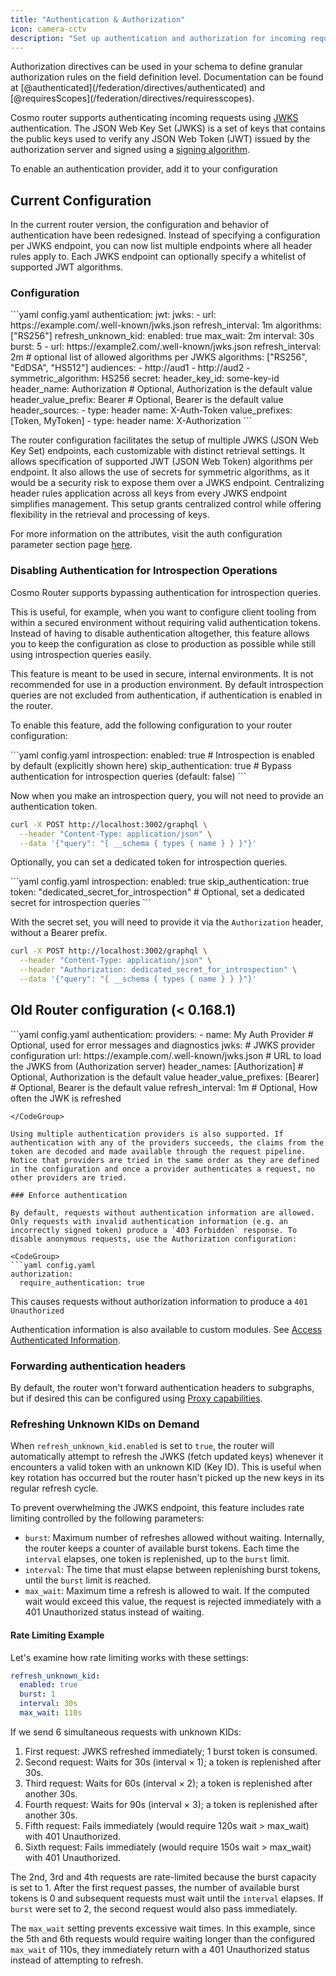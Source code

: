 ```yaml
---
title: "Authentication & Authorization"
icon: camera-cctv
description: "Set up authentication and authorization for incoming requests"
---
```


<Info>
  Authorization directives can be used in your schema to define granular authorization rules on the field definition level. Documentation can be found at [@authenticated](/federation/directives/authenticated) and [@requiresScopes](/federation/directives/requiresscopes).
</Info>

Cosmo router supports authenticating incoming requests using [JWKS](https://auth0.com/docs/secure/tokens/json-web-tokens/json-web-key-sets) authentication. The JSON Web Key Set (JWKS) is a set of keys that contains the public keys used to verify any JSON Web Token (JWT) issued by the authorization server and signed using a [signing algorithm](https://auth0.com/docs/tokens/concepts/signing-algorithms).

To enable an authentication provider, add it to your configuration

## Current Configuration

In the current router version, the configuration and behavior of authentication have been redesigned. Instead of specifying a configuration per JWKS endpoint, you can now list multiple endpoints where all header rules apply to. Each JWKS endpoint can optionally specify a whitelist of supported JWT algorithms.

### Configuration

<CodeGroup>
  ```yaml config.yaml
  authentication:
    jwt:
      jwks:
        - url: https://example.com/.well-known/jwks.json
          refresh_interval: 1m
          algorithms: ["RS256"]
          refresh_unknown_kid:
            enabled: true
            max_wait: 2m
            interval: 30s
            burst: 5
        - url: https://example2.com/.well-known/jwks.json
          refresh_interval: 2m
          # optional list of allowed algorithms per JWKS
          algorithms: ["RS256", "EdDSA", "HS512"]
          audiences:
            - http://aud1
            - http://aud2
        - symmetric_algorithm: HS256
          secret: <your_secret>
          header_key_id: some-key-id
      header_name: Authorization # Optional, Authorization is the default value
      header_value_prefix: Bearer # Optional, Bearer is the default value
      header_sources:
        - type: header
          name: X-Auth-Token
          value_prefixes: [Token, MyToken]
        - type: header
          name: X-Authorization
  ```
</CodeGroup>

The router configuration facilitates the setup of multiple JWKS (JSON Web Key Set) endpoints, each customizable with distinct retrieval settings. It allows specification of supported JWT (JSON Web Token) algorithms per endpoint. It also allows the use of secrets for symmetric algorithms, as it would be a security risk to expose them over a JWKS endpoint. Centralizing header rules application across all keys from every JWKS endpoint simplifies management. This setup grants centralized control while offering flexibility in the retrieval and processing of keys.

For more information on the attributes, visit the auth configuration parameter section page [here](/router/configuration#authentication).

### Disabling Authentication for Introspection Operations

Cosmo Router supports bypassing authentication for introspection queries.

This is useful, for example, when you want to configure client tooling from within a secured environment without requiring valid authentication tokens.
Instead of having to disable authentication altogether, this feature allows you to keep the configuration as close to production as possible while still using introspection queries easily.

<Warning>
This feature is meant to be used in secure, internal environments. It is not recommended for use in a production environment.
By default introspection queries are not excluded from authentication, if authentication is enabled in the router. 
</Warning>

To enable this feature, add the following configuration to your router configuration:

<CodeGroup>
  ```yaml config.yaml
  introspection:
    enabled: true # Introspection is enabled by default (explicitly shown here)
    skip_authentication: true # Bypass authentication for introspection queries (default: false)
  ```
</CodeGroup>

Now when you make an introspection query, you will not need to provide an authentication token.

```bash
curl -X POST http://localhost:3002/graphql \
  --header "Content-Type: application/json" \
  --data '{"query": "{ __schema { types { name } } }"}'
```

Optionally, you can set a dedicated token for introspection queries.

<CodeGroup>
  ```yaml config.yaml
  introspection:
    enabled: true
    skip_authentication: true
    token: "dedicated_secret_for_introspection" # Optional, set a dedicated secret for introspection queries
  ```
</CodeGroup>

With the secret set, you will need to provide it via the `Authorization` header, without a Bearer prefix.

```bash
curl -X POST http://localhost:3002/graphql \
  --header "Content-Type: application/json" \
  --header "Authorization: dedicated_secret_for_introspection" \
  --data '{"query": "{ __schema { types { name } } }"}'
```


## Old Router configuration (\< 0.168.1)

<CodeGroup>
  ```yaml config.yaml
  authentication:
    providers:
      - name: My Auth Provider # Optional, used for error messages and diagnostics
        jwks: # JWKS provider configuration
          url: https://example.com/.well-known/jwks.json # URL to load the JWKS from (Authorization server)
          header_names: [Authorization] # Optional, Authorization is the default value
          header_value_prefixes: [Bearer] # Optional, Bearer is the default value
          refresh_interval: 1m # Optional, How often the JWK is refreshed

  ```
</CodeGroup>

Using multiple authentication providers is also supported. If authentication with any of the providers succeeds, the claims from the token are decoded and made available through the request pipeline. Notice that providers are tried in the same order as they are defined in the configuration and once a provider authenticates a request, no other providers are tried.

### Enforce authentication

By default, requests without authentication information are allowed. Only requests with invalid authentication information (e.g. an incorrectly signed token) produce a `403 Forbidden` response. To disable anonymous requests, use the Authorization configuration:

<CodeGroup>
  ```yaml config.yaml
  authorization:
    require_authentication: true
  ```
</CodeGroup>

This causes requests without authorization information to produce a `401 Unauthorized`

Authentication information is also available to custom modules. See [Access Authenticated Information](/router/custom-modules#access-authentication-information).

### Forwarding authentication headers

By default, the router won't forward authentication headers to subgraphs, but if desired this can be configured using [Proxy capabilities](/router/proxy-capabilities).


### Refreshing Unknown KIDs on Demand

When `refresh_unknown_kid.enabled` is set to `true`, the router will automatically attempt to refresh the JWKS (fetch updated keys) whenever it encounters a valid token with an unknown KID (Key ID). This is useful when key rotation has occurred but the router hasn't picked up the new keys in its regular refresh cycle.

To prevent overwhelming the JWKS endpoint, this feature includes rate limiting controlled by the following parameters:
- `burst`: Maximum number of refreshes allowed without waiting. Internally, the router keeps a counter of available burst tokens. Each time the `interval` elapses, one token is replenished, up to the `burst` limit.
- `interval`: The time that must elapse between replenishing burst tokens, until the `burst` limit is reached.
- `max_wait`: Maximum time a refresh is allowed to wait. If the computed wait would exceed this value, the request is rejected immediately with a 401 Unauthorized status instead of waiting.

#### Rate Limiting Example

Let's examine how rate limiting works with these settings:
```yaml
refresh_unknown_kid:
  enabled: true
  burst: 1
  interval: 30s
  max_wait: 110s
```


If we send 6 simultaneous requests with unknown KIDs:
1. First request: JWKS refreshed immediately; 1 burst token is consumed.
2. Second request: Waits for 30s (interval × 1); a token is replenished after 30s.
3. Third request: Waits for 60s (interval × 2); a token is replenished after another 30s.
4. Fourth request: Waits for 90s (interval × 3); a token is replenished after another 30s.
5. Fifth request: Fails immediately (would require 120s wait > max_wait) with 401 Unauthorized.
6. Sixth request: Fails immediately (would require 150s wait > max_wait) with 401 Unauthorized.

The 2nd, 3rd and 4th requests are rate-limited because the burst capacity is set to 1. After the first request passes, the number of available burst tokens is 0 and subsequent requests must wait until the `interval` elapses. If `burst` were set to 2, the second request would also pass immediately.

The `max_wait` setting prevents excessive wait times. In this example, since the 5th and 6th requests would require waiting longer than the configured `max_wait` of 110s, they immediately return with a 401 Unauthorized status instead of attempting to refresh.

